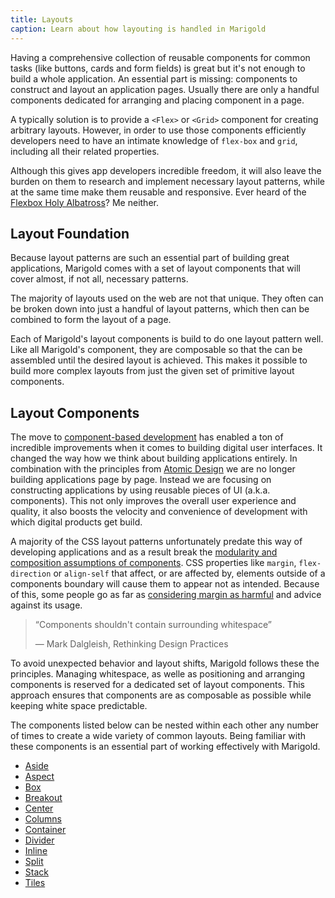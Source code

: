 ```yaml
---
title: Layouts
caption: Learn about how layouting is handled in Marigold
---
```


Having a comprehensive collection of reusable components for common tasks (like buttons, cards and form fields) is great but it's not enough to build a whole application. An essential part is missing: components to construct and layout an application pages. Usually there are only a handful components dedicated for arranging and placing component in a page.

A typically solution is to provide a `<Flex>` or `<Grid>` component for creating arbitrary layouts. However, in order to use those components efficiently developers need to have an intimate knowledge of `flex-box` and `grid`, including all their related properties.

Although this gives app developers incredible freedom, it will also leave the burden on them to research and implement necessary layout patterns, while at the same time make them reusable and responsive. Ever heard of the [Flexbox Holy Albatross](https://heydonworks.com/article/the-flexbox-holy-albatross/)? Me neither.

## Layout Foundation

Because layout patterns are such an essential part of building great applications, Marigold comes with a set of layout components that will cover almost, if not all, necessary patterns.

The majority of layouts used on the web are not that unique. They often can be broken down into just a handful of layout patterns, which then can be combined to form the layout of a page.

Each of Marigold's layout components is build to do one layout pattern well. Like all Marigold's component, they are composable so that the can be assembled until the desired layout is achieved. This makes it possible to build more complex layouts from just the given set of primitive layout components.

## Layout Components

The move to [component-based development](https://www.componentdriven.org/) has enabled a ton of incredible improvements when it comes to building digital user interfaces. It changed the way how we think about building applications entirely. In combination with the principles from [Atomic Design](https://atomicdesign.bradfrost.com/) we are no longer building applications page by page. Instead we are focusing on constructing applications by using reusable pieces of UI (a.k.a. components). This not only improves the overall user experience and quality, it also boosts the velocity and convenience of development with which digital products get build.

A majority of the CSS layout patterns unfortunately predate this way of developing applications and as a result break the [modularity and composition assumptions of components](https://addyosmani.com/first/). CSS properties like `margin`, `flex-direction` or `align-self` that affect, or are affected by, elements outside of a components boundary will cause them to appear not as intended. Because of this, some people go as far as [considering margin as harmful](https://mxstbr.com/thoughts/margin/) and advice against its usage.

> “Components shouldn't contain surrounding whitespace”
>
> — Mark Dalgleish, Rethinking Design Practices

To avoid unexpected behavior and layout shifts, Marigold follows these the principles. Managing whitespace, as welle as positioning and arranging components is reserved for a dedicated set of layout components. This approach ensures that components are as composable as possible while keeping white space predictable.

The components listed below can be nested within each other any number of times to create a wide variety of common layouts. Being familiar with these components is an essential part of working effectively with Marigold.

- [Aside](../components/aside)
- [Aspect](../components/aspect)
- [Box](../components/box)
- [Breakout](../components/breakout)
- [Center](../components/center)
- [Columns](../components/columns)
- [Container](../components/container)
- [Divider](../components/divider)
- [Inline](../components/inline)
- [Split](../components/split)
- [Stack](../components/stack)
- [Tiles](../components/tiles)

